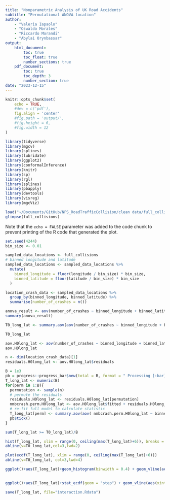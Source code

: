 ```yaml
---
title: "Nonparametric Analysis of UK Road Accidents"
subtitle: "Permutational ANOVA location"
author:
    - "Valeria Iapaolo"
    - "Oswaldo Morales"
    - "Riccardo Morandi"
    - "Abylai Orynbassar"
output:
    html_document:
        toc: true
        toc_float: true
        number_sections: true
    pdf_document:
        toc: true
        toc_depth: 3
        number_section: true
date: "2023-12-15"
---
```


```r
knitr::opts_chunk$set(
    echo = TRUE,
    #dev = c('pdf'),
    fig.align = 'center'
    #fig.path = 'output/',
    #fig.height = 6,
    #fig.width = 12
)
```


```r
library(tidyverse)
library(mgcv)
library(splines)
library(lubridate)
library(ggplot2)
library(conformalInference)
library(knitr)
library(sp)
library(rgl)
library(splines)
library(pbapply)
library(devtools)
library(visreg)
library(mgcViz)
```



```r
load("~/Documents/GitHub/NPS_RoadTrafficCollision/clean data/full_collisions.RData")
glimpse(full_collisions)
```

Note that the `echo = FALSE` parameter was added to the code chunk to prevent printing of the R code that generated the plot.


```r
set.seed(4244)
bin_size <- 0.01 

sampled_data_locations <- full_collisions
# binned longitude and latitude
sampled_data_locations <- sampled_data_locations %>%
  mutate(
    binned_longitude = floor(longitude / bin_size) * bin_size,
    binned_latitude = floor(latitude / bin_size) * bin_size
  )

location_crash_data <- sampled_data_locations %>%
  group_by(binned_longitude, binned_latitude) %>%
  summarise(number_of_crashes = n())
```

```r
anova_result <- aov(number_of_crashes ~ binned_longitude + binned_latitude+ binned_longitude:binned_latitude, data = location_crash_data)
summary(anova_result)
```
```r
T0_long_lat <- summary.aov(aov(number_of_crashes ~ binned_longitude + binned_latitude+ binned_longitude:binned_latitude,data = location_crash_data))[[1]][3,4]

T0_long_lat
```

```r
aov.H0long_lat <- aov(number_of_crashes ~ binned_longitude + binned_latitude, data = location_crash_data)
aov.H0long_lat

```
```r
n <- dim(location_crash_data)[1]
residuals.H0long_lat <- aov.H0long_lat$residuals

B = 1e3
pb = progress::progress_bar$new(total = B, format = " Processing [:bar] :percent eta: :eta")
T_long_lat <- numeric(B)
for(perm in 1:B){
  permutation <- sample(n)
  # permute the residuals
  residuals.H0long_lat <- residuals.H0long_lat[permutation]
  nmbcrash.perm.H0long_lat <- aov.H0long_lat$fitted + residuals.H0long_lat
  # re-fit full model to calculate statistic
  T_long_lat[perm] <- summary.aov(aov( nmbcrash.perm.H0long_lat ~ binned_longitude + binned_latitude + binned_longitude:binned_latitude, data = location_crash_data))[[1]][3,4]
  pb$tick()
}
```
```r
sum(T_long_lat >= T0_long_lat)/B
```
```r
hist(T_long_lat, xlim = range(0, ceiling(max(T_long_lat)+6)), breaks = 30)
abline(v=T0_long_lat,col=3,lwd=2)
```

```r
plot(ecdf(T_long_lat), xlim = range(0, ceiling(max(T_long_lat)+6)))
abline(v=T0_long_lat, col=3,lwd=4)
```


```r
ggplot()+aes(T_long_lat)+geom_histogram(binwidth = 0.4) + geom_vline(aes(xintercept=T0_long_lat), color= "red")
        

```
```r
ggplot()+aes(T_long_lat)+stat_ecdf(geom = "step") + geom_vline(aes(xintercept=20.546), color= "red")

```
```r
save(T_long_lat, file="interaction.Rdata")
```

